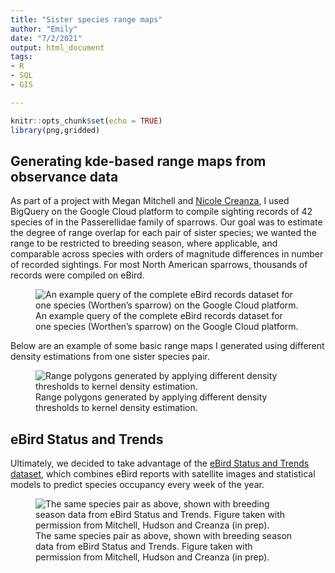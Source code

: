 ```yaml
---
title: "Sister species range maps"
author: "Emily"
date: "7/2/2021"
output: html_document
tags:
- R
- SQL
- GIS

---
```


```r
knitr::opts_chunk$set(echo = TRUE)
library(png,gridded)
```

## Generating kde-based range maps from observance data

As part of a project with Megan Mitchell and <a href="https://as.vanderbilt.edu/biosci/bio/nicole-creanza">Nicole Creanza</a>, I used BigQuery on the Google Cloud platform to compile sighting records of 42 species of in the Passerellidae family of sparrows. Our goal was to estimate the degree of range overlap for each pair of sister species; we wanted the range to be restricted to breeding season, where applicable, and comparable across species with orders of magnitude differences in number of recorded sightings. For most North American sparrows, thousands of records were compiled on eBird.

![An example query of the complete eBird records dataset for one species (Worthen's sparrow) on the Google Cloud platform.](exampleBigQuery.png)

Below are an example of some basic range maps I generated using different density estimations from one sister species pair. 

![Range polygons generated by applying different density thresholds to kernel density estimation.](kdemaps.png)


## eBird Status and Trends

Ultimately, we decided to take advantage of the <a href="https://registry.opendata.aws/ebirdst/">eBird Status and Trends dataset</a>, which combines eBird reports with satellite images and statistical models to predict species occupancy every week of the year.

![The same species pair as above, shown with breeding season data from eBird Status and Trends. Figure taken with permission from Mitchell, Hudson and Creanza (in prep).](Pooecetes gramineus_Artemisiospiza belli.png)



